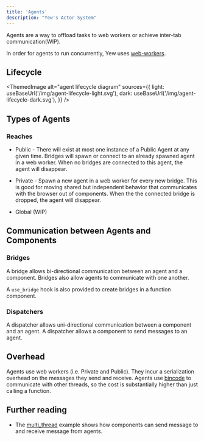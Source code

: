 ```yaml
---
title: 'Agents'
description: "Yew's Actor System"
---
```



Agents are a way to offload tasks to web workers or achieve inter-tab communication(WIP).

In order for agents to run concurrently, Yew uses
[web-workers](https://developer.mozilla.org/en-US/docs/Web/API/Web_Workers_API/Using_web_workers).

## Lifecycle

<!--
The diagram is produced with nomnoml (nomnoml.com),
The code can be found in the <desc> tag of the svgs.
-->

<ThemedImage
    alt="agent lifecycle diagram"
    sources={{
        light: useBaseUrl('/img/agent-lifecycle-light.svg'),
        dark: useBaseUrl('/img/agent-lifecycle-dark.svg'),
    }}
/>

## Types of Agents

### Reaches

-   Public - There will exist at most one instance of a Public Agent at any given time. Bridges will
    spawn or connect to an already spawned agent in a web worker.
    When no bridges are connected to this agent, the agent will disappear.

-   Private - Spawn a new agent in a web worker for every new bridge. This is good for moving shared but
    independent behavior that communicates with the browser out of components. When
    the the connected bridge is dropped, the agent will disappear.

-   Global \(WIP\)

## Communication between Agents and Components

### Bridges

A bridge allows bi-directional communication between an agent and a component. Bridges also allow agents to communicate with one another.

A `use_bridge` hook is also provided to create bridges in a function component.

### Dispatchers

A dispatcher allows uni-directional communication between a component and an agent. A dispatcher allows a component to send messages to an agent.

## Overhead

Agents use web workers \(i.e. Private and Public\). They incur a serialization overhead on the
messages they send and receive. Agents use [bincode](https://github.com/servo/bincode) to communicate
with other threads, so the cost is substantially higher than just calling a function.

## Further reading

-   The [multi_thread](https://github.com/yewstack/yew/tree/master/examples/multi_thread) example shows how
    components can send message to and receive message from agents.
